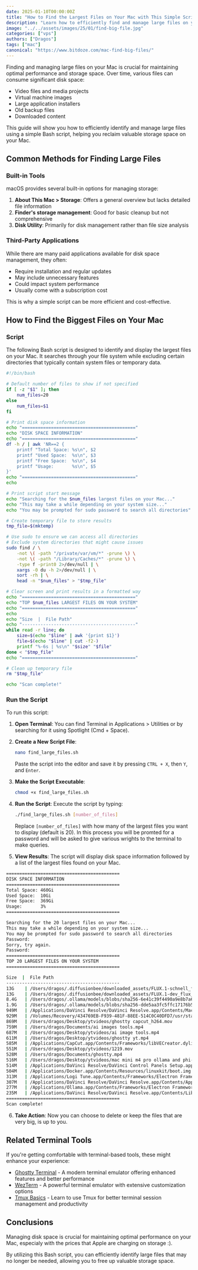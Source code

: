```yaml
---
date: 2025-01-10T00:00:00Z
title: "How to Find the Largest Files on Your Mac with This Simple Script!"
description: "Learn how to efficiently find and manage large files on your Mac using a simple Bash script. Free up valuable storage space today!"
image: "../../assets/images/25/01/find-big-file.jpg"
categories: ["vps"]
authors: ["Dragos"]
tags: ["mac"]
canonical: "https://www.bitdoze.com/mac-find-big-files/"
---
```




Finding and managing large files on your Mac is crucial for maintaining optimal performance and storage space. Over time, various files can consume significant disk space:
- Video files and media projects
- Virtual machine images
- Large application installers
- Old backup files
- Downloaded content

This guide will show you how to efficiently identify and manage large files using a simple Bash script, helping you reclaim valuable storage space on your Mac.

## Common Methods for Finding Large Files

### Built-in Tools
macOS provides several built-in options for managing storage:
1. **About This Mac > Storage**: Offers a general overview but lacks detailed file information
2. **Finder's storage management**: Good for basic cleanup but not comprehensive
3. **Disk Utility**: Primarily for disk management rather than file size analysis

### Third-Party Applications
While there are many paid applications available for disk space management, they often:
- Require installation and regular updates
- May include unnecessary features
- Could impact system performance
- Usually come with a subscription cost

This is why a simple script can be more efficient and cost-effective.

## How to Find the Biggest Files on Your Mac

### Script

The following Bash script is designed to identify and display the largest files on your Mac. It searches through your file system while excluding certain directories that typically contain system files or temporary data.

```sh
#!/bin/bash

# Default number of files to show if not specified
if [ -z "$1" ]; then
    num_files=20
else
    num_files=$1
fi

# Print disk space information
echo "==========================================="
echo "DISK SPACE INFORMATION"
echo "==========================================="
df -h / | awk 'NR==2 {
    printf "Total Space: %s\n", $2
    printf "Used Space:  %s\n", $3
    printf "Free Space:  %s\n", $4
    printf "Usage:       %s\n", $5
}'
echo "==========================================="
echo

# Print script start message
echo "Searching for the $num_files largest files on your Mac..."
echo "This may take a while depending on your system size..."
echo "You may be prompted for sudo password to search all directories"

# Create temporary file to store results
tmp_file=$(mktemp)

# Use sudo to ensure we can access all directories
# Exclude system directories that might cause issues
sudo find / \                                                                                                                                                             -not \( -path "/System/*" -prune \) \
    -not \( -path "/private/var/vm/*" -prune \) \
    -not \( -path "/Library/Caches/*" -prune \) \
    -type f -print0 2>/dev/null | \
    xargs -0 du -h 2>/dev/null | \
    sort -rh | \
    head -n "$num_files" > "$tmp_file"

# Clear screen and print results in a formatted way
echo "==========================================="
echo "TOP $num_files LARGEST FILES ON YOUR SYSTEM"
echo "==========================================="
echo
echo "Size  |  File Path"
echo "-------------------------------------------"
while read -r line; do
    size=$(echo "$line" | awk '{print $1}')
    file=$(echo "$line" | cut -f2-)
    printf "%-6s | %s\n" "$size" "$file"
done < "$tmp_file"
echo "==========================================="

# Clean up temporary file
rm "$tmp_file"

echo "Scan complete!"
```

### Run the Script

To run this script:

1. **Open Terminal**: You can find Terminal in Applications > Utilities or by searching for it using Spotlight (Cmd + Space).

2. **Create a New Script File**:
   ```sh
   nano find_large_files.sh
   ```
   Paste the script into the editor and save it by pressing `CTRL + X`, then `Y`, and `Enter`.

3. **Make the Script Executable**:
   ```sh
   chmod +x find_large_files.sh
   ```

4. **Run the Script**:
   Execute the script by typing:
   ```sh
   ./find_large_files.sh [number_of_files]
   ```
   Replace `[number_of_files]` with how many of the largest files you want to display (default is 20).
   In this process you will be promted for a password and will be asked to give various wrights to the terminal to make queries.

5. **View Results**: The script will display disk space information followed by a list of the largest files found on your Mac.
  ```sh
  ===========================================
  DISK SPACE INFORMATION
  ===========================================
  Total Space: 460Gi
  Used Space:  10Gi
  Free Space:  369Gi
  Usage:       3%
  ===========================================

  Searching for the 20 largest files on your Mac...
  This may take a while depending on your system size...
  You may be prompted for sudo password to search all directories
  Password:
  Sorry, try again.
  Password:
  ===========================================
  TOP 20 LARGEST FILES ON YOUR SYSTEM
  ===========================================

  Size  |  File Path
  -------------------------------------------
  13G    | /Users/dragos/.diffusionbee/downloaded_assets/FLUX.1-schnell_flux_schnell_q5p_NNC_all.sqlite
  13G    | /Users/dragos/.diffusionbee/downloaded_assets/FLUX.1-dev_flux_dev_q5p_NNC_all.sqlite
  8.4G   | /Users/dragos/.ollama/models/blobs/sha256-6e41c39f4490a9e8b7a65916425c6ed97f04ed95bab991c4ab6a462ff84d1608
  1.9G   | /Users/dragos/.ollama/models/blobs/sha256-dde5aa3fc5ffc17176b5e8bdc82f587b24b2678c6c66101bf7da77af9f7ccdff
  949M   | /Applications/DaVinci Resolve/DaVinci Resolve.app/Contents/MacOS/Resolve
  929M   | /Volumes/Recovery/434769EB-F939-481F-88EE-514C0C40DFD7/usr/standalone/firmware/arm64eBaseSystem.dmg
  869M   | /Users/dragos/Desktop/ytvideos/ghostty capcut_h264.mov
  759M   | /Users/dragos/Documents/ai images tools.mp4
  687M   | /Users/dragos/Desktop/ytvideos/ai image tools.mp4
  611M   | /Users/dragos/Desktop/ytvideos/ghostty yt.mp4
  585M   | /Applications/CapCut.app/Contents/Frameworks/libVECreator.dylib
  551M   | /Users/dragos/Desktop/ytvideos/1219.mov
  528M   | /Users/dragos/Documents/ghostty.mp4
  516M   | /Users/dragos/Desktop/ytvideos/mac mini m4 pro ollama and phi-4.mov
  514M   | /Applications/DaVinci Resolve/DaVinci Control Panels Setup.app/Contents/Frameworks/libQt6WebEngineCore.6.dylib
  504M   | /Applications/Docker.app/Contents/Resources/linuxkit/boot.img
  313M   | /Applications/Logi Tune.app/Contents/Frameworks/Electron Framework.framework/Versions/A/Electron Framework
  307M   | /Applications/DaVinci Resolve/DaVinci Resolve.app/Contents/Applications/Electron.app/Contents/Frameworks/Electron Framework.framework/Versions/A/Electron Framework
  277M   | /Applications/Ollama.app/Contents/Frameworks/Electron Framework.framework/Versions/A/Electron Framework
  235M   | /Applications/DaVinci Resolve/DaVinci Resolve.app/Contents/Libraries/libtorch_cpu.dylib
  ===========================================
  Scan complete!
  ```
  6. **Take Action**: Now you can choose to delete or keep the files that are very big, is up to you.


## Related Terminal Tools

If you're getting comfortable with terminal-based tools, these might enhance your experience:

- [Ghostty Terminal](https://www.bitdoze.com/ghostty-terminal/) - A modern terminal emulator offering enhanced features and better performance
- [WezTerm](https://www.bitdoze.com/install-wezterm-mac/) - A powerful terminal emulator with extensive customization options
- [Tmux Basics](https://www.bitdoze.com/tmux-basics/) - Learn to use Tmux for better terminal session management and productivity

## Conclusions

Managing disk space is crucial for maintaining optimal performance on your Mac, especialy with the prices that Apple are charging on storage :).

By utilizing this Bash script, you can efficiently identify large files that may no longer be needed, allowing you to free up valuable storage space.
